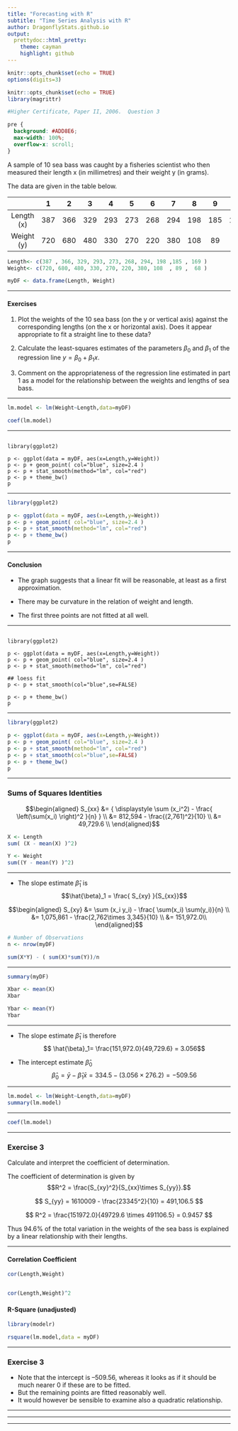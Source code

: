 ```yaml
---
title: "Forecasting with R"
subtitle: "Time Series Analysis with R"
author: DragonflyStats.github.io
output:
  prettydoc::html_pretty:
    theme: cayman
    highlight: github
---
```


```r
knitr::opts_chunk$set(echo = TRUE)
options(digits=3)
```

```r
knitr::opts_chunk$set(echo = TRUE)
library(magrittr)

#Higher Certificate, Paper II, 2006.  Question 3

```

```css
pre {
  background: #ADD8E6;
  max-width: 100%;
  overflow-x: scroll;
}
```


A sample of 10 sea bass was caught by a fisheries scientist who then measured their length x (in millimetres) and their weight y (in grams).  

The data are given in the table below. 




|  | 1 | 2 | 3 | 4 | 5 | 6 | 7 | 8 | 9 | 10 |  
|:---:|:---:|:---:|:---:|:---:|:---:|:---:|:---:|:---:|:---:|:---:|
|Length (x) |387|366|329|293|273|268|294|198 |185|169 |
|Weight (y)|720|680|480|330|270|220|380|108 |89| 68 |




```r
Length<- c(387 , 366, 329, 293, 273, 268, 294, 198 ,185 , 169 )
Weight<- c(720, 680, 480, 330, 270, 220, 380, 108  , 89 ,  68 )

myDF <- data.frame(Length, Weight)

```

---

#### Exercises

1. Plot the weights of the 10 sea bass (on the y or vertical axis) against the corresponding lengths (on the x or horizontal axis). Does it appear appropriate to fit a straight line to these data? 
 
2. Calculate the least-squares estimates of the parameters $\beta_0$ and $\beta_1$ of the regression line $y  = \beta_0 + \beta_1 x$. 

3. Comment on the appropriateness of the regression line estimated in part 1 as a model for the relationship between the weights and lengths of sea bass. 


---


```r
lm.model <- lm(Weight~Length,data=myDF)
```


```r
coef(lm.model)

```
---
 
<pre><code>
library(ggplot2)

p <- ggplot(data = myDF, aes(x=Length,y=Weight)) 
p <- p + geom_point( col="blue", size=2.4 )
p <- p + stat_smooth(method="lm", col="red")
p <- p + theme_bw()
p
</code></pre>

---
 
```r
library(ggplot2)

p <- ggplot(data = myDF, aes(x=Length,y=Weight)) 
p <- p + geom_point( col="blue", size=2.4 )
p <- p + stat_smooth(method="lm", col="red")
p <- p + theme_bw()
p
```


---

#### Conclusion

* The graph suggests that a linear fit will be reasonable, at least as a first approximation. 

* There may be curvature in the relation of weight and length. 

* The first three points are not fitted at all well. 
 
---
 
<pre><code>
library(ggplot2)

p <- ggplot(data = myDF, aes(x=Length,y=Weight)) 
p <- p + geom_point( col="blue", size=2.4 )
p <- p + stat_smooth(method="lm", col="red")

## loess fit
p <- p + stat_smooth(col="blue",se=FALSE)

p <- p + theme_bw()
p
</code></pre>

 
---
 
```r
library(ggplot2)

p <- ggplot(data = myDF, aes(x=Length,y=Weight)) 
p <- p + geom_point( col="blue", size=2.4 )
p <- p + stat_smooth(method="lm", col="red")
p <- p + stat_smooth(col="blue",se=FALSE)
p <- p + theme_bw()
p
``` 

---

### Sums of Squares Identities



$$\begin{aligned}
S_{xx} &= { \displaystyle \sum (x_i^2) - \frac{ \left(\sum(x_i) \right)^2 }{n} } \\
&= 812,594 - \frac{(2,761)^2}{10} \\
&= 49,729.6
\\
\end{aligned}$$



```r
X <- Length
sum( (X - mean(X) )^2)
```

```r
Y <- Weight
sum((Y - mean(Y) )^2)
```

---

*  The slope estimate $\hat{\beta}_1$ is
$$\hat{\beta}_1 = \frac{ S_{xy} }{S_{xx}}$$

$$\begin{aligned} S_{xy} &= \sum (x_i y_i) - \frac{ \sum(x_i) \sum(y_i)}{n} \\
&= 1,075,861 - \frac{2,762\times 3,345}{10} \\
&= 151,972.0\\
\end{aligned}$$

```r
# Number of Observations
n <- nrow(myDF)

sum(X*Y) - ( sum(X)*sum(Y))/n
```

---

```r
summary(myDF)
```

```r
Xbar <- mean(X)
Xbar
```

```r
Ybar <- mean(Y)
Ybar
```

---

   
        
*  The slope estimate $\hat{\beta}_1$ is therefore
$$ \hat{\beta}_1= \frac{151,972.0}{49,729.6} = 3.056$$


*  The intercept estimate $\hat{\beta}_0$ 
$$\hat{\beta}_0 = \bar{y} - \hat{\beta}_1 \bar{x}  = 334.5 - (3.056\times 276.2) = -509.56$$

---

```r
lm.model <- lm(Weight~Length,data=myDF)
summary(lm.model)

```

---

```r
coef(lm.model)

```





---

### Exercise 3

Calculate and interpret the coefficient of determination. 
 
The coefficient of determination is given by 
$$R^2 = \frac{S_{xy}^2}{S_{xx}\times S_{yy}}.$$ 


$$  S_{yy} = 1610009 - \frac{23345^2}{10} =  491,106.5 $$
 
$$  R^2 = \frac{151972.0}{49729.6 \times 491106.5} =  0.9457  $$
 
Thus 94.6% of the total variation in the weights of the sea bass is explained by a linear relationship with their lengths. 


---

#### Correlation Coefficient

```r

cor(Length,Weight)


cor(Length,Weight)^2
```

#### R-Square (unadjusted)

```r
library(modelr)

rsquare(lm.model,data = myDF)

```

---

### Exercise 3

*  Note that the intercept is $–509.56$, whereas it looks as if it should be much nearer 0 if these are to be fitted.  
*  But the remaining points are fitted reasonably well. 
*  It would however be sensible to examine also a quadratic relationship. 
 
---

---

---
 
